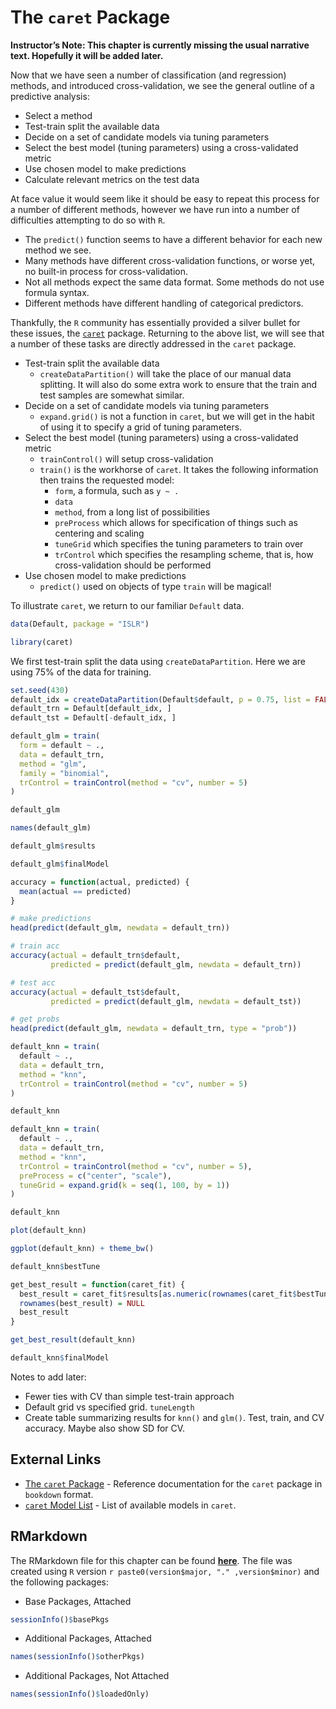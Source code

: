 # The `caret` Package

**Instructor's Note: This chapter is currently missing the usual narrative text. Hopefully it will be added later.**

Now that we have seen a number of classification (and regression) methods, and introduced cross-validation, we see the general outline of a predictive analysis:

- Select a method
- Test-train split the available data
- Decide on a set of candidate models via tuning parameters
- Select the best model (tuning parameters) using a cross-validated metric
- Use chosen model to make predictions
- Calculate relevant metrics on the test data

At face value it would seem like it should be easy to repeat this process for a number of different methods, however we have run into a number of difficulties attempting to do so with `R`.

- The `predict()` function seems to have a different behavior for each new method we see.
- Many methods have different cross-validation functions, or worse yet, no built-in process for cross-validation.
- Not all methods expect the same data format. Some methods do not use formula syntax.
- Different methods have different handling of categorical predictors.

Thankfully, the `R` community has essentially provided a silver bullet for these issues, the [`caret`](http://topepo.github.io/caret/) package. Returning to the above list, we will see that a number of these tasks are directly addressed in the `caret` package.

- Test-train split the available data
    - `createDataPartition()` will take the place of our manual data splitting. It will also do some extra work to ensure that the train and test samples are somewhat similar.
- Decide on a set of candidate models via tuning parameters
    - `expand.grid()` is not a function in `caret`, but we will get in the habit of using it to specify a grid of tuning parameters.
- Select the best model (tuning parameters) using a cross-validated metric
    - `trainControl()` will setup cross-validation
    - `train()` is the workhorse of `caret`. It takes the following information then trains the requested model:
        - `form`, a formula, such as `y ~ .`
        - `data`
        - `method`, from a long list of possibilities
        - `preProcess` which allows for specification of things such as centering and scaling
        - `tuneGrid` which specifies the tuning parameters to train over
        - `trControl` which specifies the resampling scheme, that is, how cross-validation should be performed
- Use chosen model to make predictions
    - `predict()` used on objects of type `train` will be magical!

To illustrate `caret`, we return to our familiar `Default` data.

```r
data(Default, package = "ISLR")
```

```r
library(caret)
```

We first test-train split the data using `createDataPartition`. Here we are using 75% of the data for training.

```r
set.seed(430)
default_idx = createDataPartition(Default$default, p = 0.75, list = FALSE)
default_trn = Default[default_idx, ]
default_tst = Default[-default_idx, ]
```

```r
default_glm = train(
  form = default ~ .,
  data = default_trn,
  method = "glm",
  family = "binomial",
  trControl = trainControl(method = "cv", number = 5)
)
```

```r
default_glm
```

```r
names(default_glm)
```

```r
default_glm$results
```

```r
default_glm$finalModel
```

```r
accuracy = function(actual, predicted) {
  mean(actual == predicted)
}
```

```r
# make predictions
head(predict(default_glm, newdata = default_trn))
```

```r
# train acc
accuracy(actual = default_trn$default,
         predicted = predict(default_glm, newdata = default_trn))
```

```r
# test acc
accuracy(actual = default_tst$default,
         predicted = predict(default_glm, newdata = default_tst))
```

```r
# get probs
head(predict(default_glm, newdata = default_trn, type = "prob"))
```

```r
default_knn = train(
  default ~ .,
  data = default_trn,
  method = "knn",
  trControl = trainControl(method = "cv", number = 5)
)
```

```r
default_knn
```

```r
default_knn = train(
  default ~ .,
  data = default_trn,
  method = "knn",
  trControl = trainControl(method = "cv", number = 5),
  preProcess = c("center", "scale"),
  tuneGrid = expand.grid(k = seq(1, 100, by = 1))
)
```

```r
default_knn
```

```r
plot(default_knn)
```

```r
ggplot(default_knn) + theme_bw()
```

```r
default_knn$bestTune
```

```r
get_best_result = function(caret_fit) {
  best_result = caret_fit$results[as.numeric(rownames(caret_fit$bestTune)), ]
  rownames(best_result) = NULL
  best_result
}
```

```r
get_best_result(default_knn)
```

```r
default_knn$finalModel
```

Notes to add later:

- Fewer ties with CV than simple test-train approach
- Default grid vs specified grid. `tuneLength`
- Create table summarizing results for `knn()` and `glm()`. Test, train, and CV accuracy. Maybe also show SD for CV.


## External Links

- [The `caret` Package](http://topepo.github.io/caret/index.html) - Reference documentation for the `caret` package in `bookdown` format.
- [`caret` Model List](http://topepo.github.io/caret/available-models.html) - List of available models in `caret`.


## RMarkdown

The RMarkdown file for this chapter can be found [**here**](13-caret.Rmd.Rmd). The file was created using `R` version `r paste0(version$major, "." ,version$minor)` and the following packages:

- Base Packages, Attached

```r
sessionInfo()$basePkgs
```

- Additional Packages, Attached

```r
names(sessionInfo()$otherPkgs)
```

- Additional Packages, Not Attached

```r
names(sessionInfo()$loadedOnly)
```




